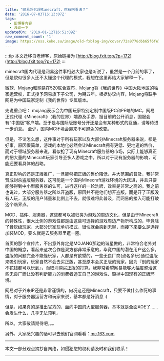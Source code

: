 ```yaml
---
title: "网易将代理Minecraft，你有啥看法？"
date: '2016-07-03T16:13:07Z'
tags:
  - 旧博客内容
  - 浅谈一下
updatedOn: '2019-01-12T16:51:09Z'
raw_comment_count: '1'
image: https://oss.keke.su/image/old-fxblog-img/cover/72a9778d6b65f6fe7517a70467239650.jpg
---
```


:::tip
本文迁移自老博客，原始链接为 [http://blog.fxit.top/?p=172](http://blog.fxit.top/?p=172)
:::

minecraft国内代理是网易这件事相必大家也是听说了，虽然是一个月前的事了，但是貌似很多人还不太懂这个代理的模式，我想在这里再给大家解释一下。

微软、Mojang和网易在520联合宣布，Mojang将《我的世界》中国大陆地区的独家运营权，正式授予网易旗下子公司，为期五年。根据协议内容，Mojang将联手网易为中国玩家定制《我的世界》专属版本。

先说重点吧：
mojang表示会为中国玩家特别定制中国版PC和PE端的MC，网易正式代理《Minecraft》（我的世界）端游及手游，据目前的公开消息，国服会有“中国版”客户端。至于是与国际版账号分开还是会有某种形式的互通，请等待进一步消息。 至少，国内MC环境会迎来不可避免的改变。

但是，不论怎么想，这件事对于所有玩家以及大部分Minecraft服务器来说，都是好事，原因很简单，游戏的本地化必然会让Minecraft拥有更低、更地道的售价，而对于领域服务器来说，看似抢了现有Minecraft服务器的市场，实际上能够真正的把大量的Minecraft玩家引导至多人游戏之中。所以对于现有服务器的影响，可能还要看具体的战略。

真正影响的还是正版推广，一旦能够把正版的售价降低，并大范围的普及，我非常赞成封杀盗版服务器，这可能是一个国内Minecraft游戏环境的大跃进，并且只要能够得到中小型服务器的认可，进行这样的一轮洗牌，效率是非常之高的。我之前也说过，大部分服务器之所以开盗版，原因并不是他们想开盗版，而是开了正版没有人玩，正版的用户储量和比例上不去，就很难将此普及，而网易的接入可能打破这个临界点。

MOD、插件、服务器，这些都可以被归类为游戏的周边文化，但是由于Minecraft的特殊性，很大比例的游戏性都是由这些可选择的游戏周边产物所构成的，毕竟除了骨灰级玩家，大部分玩家玩单机模式，很快就会感到无聊，而接下来要么是选择加装MOD，要么就是去服务器里逛一圈。

首页的那个宣传片，不出意外肯定是MOJANG那边的谐星做的，非常符合老外对中国的概念，看起来这次合作是双方都非常乐意的，毕竟中国的潜在用户这么多。盗版的问题完全不能怪玩家，人都是有欲望的，一些无良厂商(点名多玩)通过盗版来吸引玩家，玩家自然不会去买正版，甚至原本会买正版的玩家，因为『别的玩家不花钱都可以玩到』，而取消购买正版的打算。我非常希望网易能够大幅度整治这些无良厂商让没有判断能力的消费者透支自己的游戏性、毁掉中国现有的正版环境。

网易对于外来IP还是非常谨慎的，何况这还是Minecraft，只要不做什么作死的事情，对于服务器运营方和玩家来说，基本都是好消息 :)

但是，如果真的是推出官方的、面向中国的大型服务器，基本就是全面AOE了……会发生什么，几乎无法预判。

所以，大家敬请期待吧。。。

另外，大家感兴趣的话可以去他们官网看看：[mc.163.com](http://mc.163.com)

*********

本文一部分观点摘抄自网络，如侵犯您的权利请及时和我们联系！

*********
